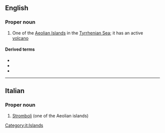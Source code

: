 {{also|stromboli}}

==English==

===Proper noun===
{{wikipedia}}
{{en-proper noun}}

# One of the [[Aeolian Islands]] in the [[Tyrrhenian Sea]]; it has an active [[volcano]]

====Derived terms====
* {{l|en|Strombolian}}
* {{l|en|Strombolite}}
* {{l|en|stromboli}}

----

==Italian==

===Proper noun===
{{it-proper noun|f}}

# [[Stromboli]] (one of the Aeolian islands)

[[Category:it:Islands]]